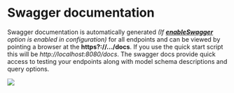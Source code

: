 # Swagger documentation

Swagger documentation is automatically generated _(If [**enableSwagger**](./configuration#enableswagger) option is enabled in configuration)_ for all endpoints and can be viewed by pointing a browser at the **https?://.../docs**. If you use the quick start script this will be _http://localhost:8080/docs_. The swagger docs provide quick access to testing your endpoints along with model schema descriptions and query options.

![](../../public/swagger_doc.jpg)
